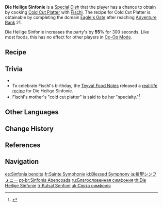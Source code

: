 {{Food Infobox
|id              = 108117
|description     = The exquisite presentation doth seem to communicate some incomprehensible enigma. When partaking, if one were to gaze upon Fischl, one might see her expectant gaze peek though the gaps of her fingers, which she is using to cover half her face... Is this also part of the mystery?
|type            = ATK-Boosting Dishes
|effectType      = ATK Up
|effect          = Increases all party members' {{Color|Physical DMG}} by '''55'''% for 300s.
|eff_att1        = Physical DMG Bonus
|quality         = 3
|character       = Fischl
|base            = Cold Cut Platter
}}
'''Die Heilige Sinfonie''' is a [[Special Dish]] that the player has a chance to obtain by cooking [[Cold Cut Platter]] with [[Fischl]]. The recipe for Cold Cut Platter is obtainable by completing the domain [[Eagle's Gate]] after reaching [[Adventure Rank]] 21.

Die Heilige Sinfonie increases the party's {{Color|Physical DMG}} by '''55'''% for 300 seconds. Like most foods, this has no effect for other players in [[Co-Op Mode]].

==Recipe==
{{Recipe
|type = Cooking
|character = Fischl
|Ham = 1
|Bacon = 1
|Sausage = 1
|Mint = 1
|sort = Ham;Bacon;Sausage;Mint
}}

==Trivia==
* {{Mail Attachments by Category List}}
* To celebrate Fischl's birthday, the [[Teyvat Food Notes]] released a [https://ys.mihoyo.com/main/news/detail/15689 real-life recipe] for Die Heilige Sinfonie.
* Fischl's mother's "cold cut platter" is said to be her "specialty."<ref>{{Ref/Quest|The Ancient Azure Stars (Part 3)}}</ref>

==Other Languages==
{{Other Languages
|en      = Die Heilige Sinfonie
|en_tl   = The Holy Symphony
|en_lang = de
|zhs     = 祝圣交响乐
|zhs_rm  = Zhùshèng Jiāoxiǎngyuè
|zht     = 祝聖交響樂
|zht_rm  = Zhùshèng Jiāoxiǎngyuè
|zh_tl   = Symphony of Consecration
|ja      = 祈聖シンフォニー
|ja_rm   = Kisei Shinfonii<ref>{{Ref/Quest|Favonian Goodies|note=Japanese Voice-Over}}</ref>
|ja_tl   = Holy Prayer Symphony
|ko      = 축복의 교향곡
|ko_rm   = Chukbok-ui Gyohyanggok
|ko_tl   = Symphony of Blessing
|es      = Sinfonía bendita
|es_tl   = Blessed Symphony
|fr      = Sainte Symphonie
|fr_tl   = Holy Symphony
|ru      = Благословенная симфония
|ru_tl   = Blessed Symphony
|th      = Die Heilige Sinfonie
|vi      = Bản Giao Hưởng Chúc Phúc
|vi_tl   = Symphony of Blessing
|de      = Heilige Sinfonie
|de_tl   = Holy Symphony
|id      = Blessed Symphony
|pt      = Sinfonia Abençoada
|pt_tl   = 
|tr      = Kutsal Senfoni
|tr_tl   = Holy Symphony
|it      = Sinfonia sacra
|it_tl   = Sacred Symphony
}}

==Change History==
{{Change History|1.0}}

==References==
{{Reflist}}

==Navigation==
{{Food Navbox|type=Special Dishes}}

[[es:Sinfonía bendita]]
[[fr:Sainte Symphonie]]
[[id:Blessed Symphony]]
[[ja:祈聖シンフォニー]]
[[pt-br:Sinfonia Abençoada]]
[[ru:Благословенная симфония]]
[[th:Die Heilige Sinfonie]]
[[tr:Kutsal Senfoni]]
[[uk:Свята симфонія]]